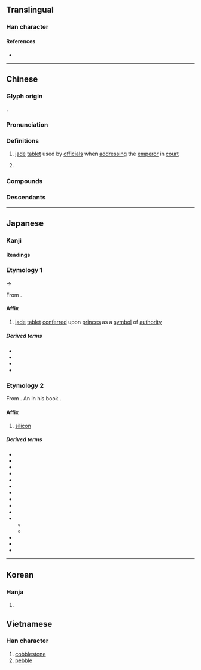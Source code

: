 {{character info}}
==Translingual==

===Han character===
{{Han char|rn=96|rad=玉|as=06|sn=10|four=14114|canj=MGGG|ids=⿰𤣩圭}}

====References====
* {{Han ref|kx=0731.150|dkj=20972|dj=1142.260|hdz=21109.110|uh=73EA|ud=29674|bh=AF5E|bd=44894}}

----

==Chinese==
{{zh-forms}}

===Glyph origin===
{{Han etym}}
{{Han compound|玉|圭|c1=s|c2=p|ls=psc|t1=jade}}.

===Pronunciation===
{{zh-pron
|m=guī
|m-s=
|c=gwai1
|g=
|h=pfs=kui
|j=
|mb=
|md=giĕ
|mn=ke/kui
|mn-t=
|w=
|x=
|mc=y
|oc=y
|cat=n
}}

===Definitions===
{{zh-hanzi}}

# {{lb|zh|historical}} [[jade]] [[tablet]] used by [[official]]s when [[address]]ing the [[emperor]] in [[court]]
#: {{zh-also|圭}}
# {{surname|zh}}

===Compounds===
{{zh-der|珪璋|珪璧}}

===Descendants===
{{CJKV||けい}}

----

==Japanese==

===Kanji===
{{ja-kanji|grade=|rs=玉06}}

====Readings====
{{ja-readings
|goon=かい<くわい
|kanon=けい<けい<くゑい
|kun=たま-
}}

===Etymology 1===
{{ja-kanjitab|yomi=kanon|けい}}
{{IPAchar|/kʷei/}} → {{IPAchar|/kei/}}

From {{der|ja|ltc|sort=けい|-}} {{ltc-l|珪}}.

====Affix====
{{ja-pos|affix|けい}}

# {{lb|ja|sort=けい|historical}} [[jade]] [[tablet]] [[confer]]red upon [[prince]]s as a [[symbol]] of [[authority]]

=====Derived terms=====
{{der-top4}}
* {{ja-r|珪%璋|けい%しょう}}
* {{ja-r|珪%璧|けい%へき}}
* {{ja-r|玄%珪|げん%けい}}
* {{ja-r|白%珪|はっ%けい}}
{{der-bottom}}

===Etymology 2===
{{ja-kanjitab|yomi=kanon|けい|ateji=y}}

From {{bor|ja|nl|keiaarde|'''kei'''aarde}}. An {{ja-ateji}} {{coinage|ja|Udagawa Yōan|alt={{smallcaps|Udagawa}} Yōan|in=1837|nat=Japanese|occ=scientist|nocap=1}} in his book {{m|ja||舎密開宗|tr=Seimi Kaisō|Introduction to Chemistry}}.

====Affix====
{{ja-pos|affix|けい}}

# [[silicon]]

=====Derived terms=====
{{der-top4}}
* {{ja-r|珪%化|けい%か}}
* {{ja-r|珪%華|けい%か}}
* {{ja-r|珪%岩|けい%がん}}
* {{ja-r|珪%鉱|けい%こう}}
* {{ja-r|珪%砂|けい%さ}}
* {{ja-r|珪%酸|けい%さん}}
* {{ja-r|珪%質|けい%しつ}}
* {{ja-r|珪%砂|けい%しゃ}}
* {{ja-r|珪%石|けい%せき}}
* {{ja-r|珪%素|けい%そ}}
* {{ja-r|珪%藻|けい%そう}}
** {{ja-r|珪%藻 植%物|けい%そう しょく%ぶつ}}
** {{ja-r|珪%藻%類|けい%そう%るい}}
* {{ja-r|珪%土|けい%ど}}
* {{ja-r|珪%銅%線|けい%どう%せん}}
* {{ja-r|珪%肺|けい%はい}}
{{der-bottom}}

----

==Korean==

===Hanja===
{{ko-hanja|hangeul=규|eumhun=|rv=gyu|mr=kyu|y=kyu}}

# {{rfdef|ko|sort=玉06}}

==Vietnamese==

===Han character===
{{vi-readings|readings=cuội|rs=珪}}

# [[cobblestone]]
# [[pebble]]